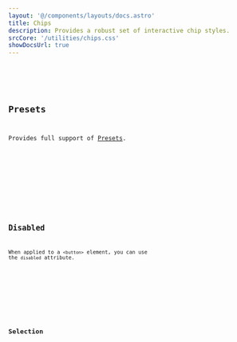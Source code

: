 ```yaml
---
layout: '@/components/layouts/docs.astro'
title: Chips
description: Provides a robust set of interactive chip styles.
srcCore: '/utilities/chips.css'
showDocsUrl: true
---
```



<Preview client:load>
	<Fragment slot="preview">
		<Example />
	</Fragment>
	<Fragment slot="code">
		<Code code={ExampleRaw} lang="astro" />
	</Fragment>
</Preview>

## Presets

Provides full support of [Presets](/docs/design/presets).

<Preview client:load>
	<Fragment slot="preview">
		<ExamplePresets />
	</Fragment>
	<Fragment slot="code">
		<Code code={ExamplePresetsRaw} lang="astro" />
	</Fragment>
</Preview>

## Disabled

When applied to a `<button>` element, you can use the `disabled` attribute.

<Preview client:load>
	<Fragment slot="preview">
		<ExampleDisabled />
	</Fragment>
	<Fragment slot="code">
		<Code code={ExampleDisabledRaw} lang="astro" />
	</Fragment>
</Preview>

## Selection

<Preview client:load>
	<Fragment slot="preview">
		<ExampleSelectReact client:visible />
	</Fragment>
	<Fragment slot="codeReact">
		<Code code={ExampleSelectReactRaw} lang="tsx" />
	</Fragment>
	<Fragment slot="codeSvelte">
		<Code code={ExampleSelectSvelteRaw} lang="svelte" />
	</Fragment>
</Preview>
